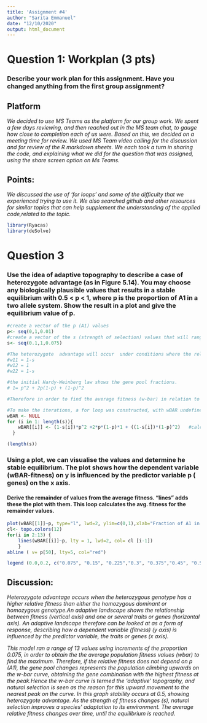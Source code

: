 ---
title: 'Assignment #4'
author: "Sarita Emmanuel"
date: "12/10/2020"
output: html_document
---


# Question 1: Workplan (3 pts)
### Describe your work plan for this assignment. Have you changed anything from the first group assignment?
## Platform
*We decided to use MS Teams as the platform for our group work. We spent a few days reviewing, and then reached out in the MS team chat, to gauge how close to completion each of us were. Based on this, we decided on a meeting time for review. We used MS Team video calling for the discussion and for review of the R markdown sheets. We each took a turn in sharing the code, and explaining what we did for the question that was assigned, using the share screen option on Ms Teams.*   

## Points: 
*We discussed the use of 'for loops' and some of the difficulty that we experienced trying to use it. We also searched github and other resources for similar topics that can help supplement the understanding of the applied code,related to the topic.* 


```{r}
library(Ryacas)
library(deSolve)

```
# Question 3
### Use the idea of adaptive topography to describe a case of heterozygote advantage (as in Figure 5.14). You may choose any biologically plausible values that results in a stable equilibrium with 0.5 < p < 1, where p is the proportion of A1 in a two allele system. Show the result in a plot and give the equilibrium value of p.

```{r}
#create a vector of the p (A1) values 
p<- seq(0,1,0.01)
#create a vector of the s (strength of selection) values that will range from 0.1-1.0 in increments of 0.075.
s<- seq(0.1,1,0.075)

#The heterozygote  advantage will occur  under conditions where the relative fitness of the heterozygote is higher than either homozygote. Therefore regardless of the range in the strength of selection values (s), the measures of fitness (w) for the homozygotes has to be less than the heterozygotes.   
#w11 = 1-s
#w12 = 1
#w22 = 1-s

#the initial Hardy-Weinberg law shows the gene pool fractions. 
# 1= p^2 + 2p(1-p) + (1-p)^2

#Therefore in order to find the average fitness (w-bar) in relation to the actual allele (A1), we use the proportions we have created above  in (s), in the w-bar equation, which is derived from the original Hardy -Weinberg law. 

#To make the iterations, a for loop was constructed, with wBAR undefined now, to later hold the values derived. 
wBAR <- NULL
for (i in 1: length(s)){
    wBAR[[i]] <- (1-s[i])*p^2 +2*p*(1-p)*1 + ((1-s[i])*(1-p)^2)   #calculate average fitness
  }

(length(s))
```

### Using a plot, we can visualise the values and determine he stable equilibrium. The plot shows how the dependent variable (wBAR-fitness) on y is influenced by the predictor variable p ( genes) on the x axis. 
#### Derive the remainder of values from the average fitness. "lines" adds these the plot with them. This loop calculates the avg. fitness for the remainder values. 
```{r}
plot(wBAR[[1]]~p, type="l", lwd=2, ylim=c(0,1),xlab="Fraction of A1 in gene pool",ylab="Average relative selective value")
cl<- topo.colors(12)  
for(i in 2:13) {              
    lines(wBAR[[i]]~p, lty = 1, lwd=2, col= cl [i-1])   
    }
abline ( v= p[50], lty=5, col="red")

legend (0.0,0.2, c("0.075", "0.15", "0.225","0.3", "0.375","0.45", "0.525", "0.6", "0.675", "0.75", "0.825", "0.9","0.975", "1"), lty=1, col= c( "black", cl), cex=0.5, title ="s", ncol=4)

```
## Discussion:
*Heterozygote advantage occurs when the heterozygous genotype has a higher relative fitness than either the homozygous dominant or homozygous genotype.An adaptive landscape shows the relationship between fitness (vertical axis) and one or several traits or genes (horizontal axis). An adaptive landscape therefore can be looked at as a  form of response,  describing how a dependent variable (fitness) (y axis) is influenced by the predictor variable, the traits or genes (x axis).*

*This model ran a range of 13 values using increments of the proportion 0.075, in order to obtain the the average population fitness values (wbar) to find the maximum. Therefore, if the relative fitness does not depend on p (A1), the gene pool changes represents the population climbing upwards on the w-bar curve, obtaining the gene combination with the highest fitness at the peak.Hence the w-bar curve is termed the 'adaptive' topography, and natural selection is seen as the reason for this upward movement to the nearest peak on the curve. In this graph stability occurs at 0.5, showing heterozygote advantage. As the strength of fitness changes (s), natural selection improves a species' adaptation to its environment. The average relative fitness changes over time, until the equilibrium is reached.*























































































